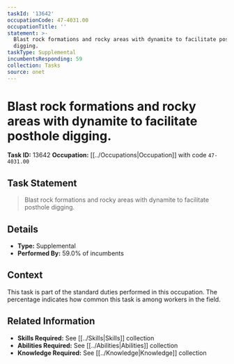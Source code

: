 ```yaml
---
taskId: '13642'
occupationCode: 47-4031.00
occupationTitle: ''
statement: >-
  Blast rock formations and rocky areas with dynamite to facilitate posthole
  digging.
taskType: Supplemental
incumbentsResponding: 59
collection: Tasks
source: onet
---
```

# Blast rock formations and rocky areas with dynamite to facilitate posthole digging.

**Task ID:** 13642
**Occupation:** [[../Occupations|Occupation]] with code `47-4031.00`

## Task Statement

> Blast rock formations and rocky areas with dynamite to facilitate posthole digging.

## Details

- **Type:** Supplemental
- **Performed By:** 59.0% of incumbents

## Context

This task is part of the standard duties performed in this occupation. The percentage indicates how common this task is among workers in the field.

## Related Information

- **Skills Required:** See [[../Skills|Skills]] collection
- **Abilities Required:** See [[../Abilities|Abilities]] collection
- **Knowledge Required:** See [[../Knowledge|Knowledge]] collection
